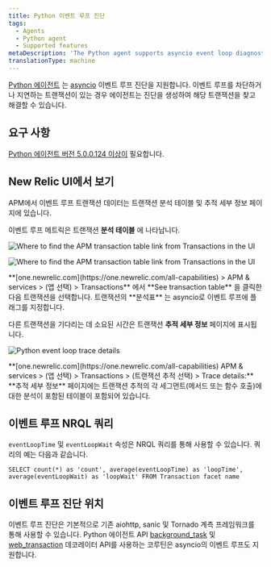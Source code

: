 ```yaml
---
title: Python 이벤트 루프 진단
tags:
  - Agents
  - Python agent
  - Supported features
metaDescription: 'The Python agent supports asyncio event loop diagnostics, giving you insight into transactions delaying or blocking the completion of event loops.'
translationType: machine
---
```





[Python 에이전트](/docs/agents/python-agent/getting-started/introduction-new-relic-python) 는 [asyncio](https://docs.python.org/3/library/asyncio.html) 이벤트 루프 진단을 지원합니다. 이벤트 루프를 차단하거나 지연하는 트랜잭션이 있는 경우 에이전트는 진단을 생성하여 해당 트랜잭션을 찾고 해결할 수 있습니다.

## 요구 사항

[Python 에이전트 버전 5.0.0.124 이상이](/docs/release-notes/agent-release-notes/python-release-notes) 필요합니다.

## New Relic UI에서 보기

APM에서 이벤트 루프 트랜잭션 데이터는 트랜잭션 분석 테이블 및 추적 세부 정보 페이지에 있습니다.

이벤트 루프 메트릭은 트랜잭션 **분석 테이블** 에 나타납니다.

<img
  title="Find APM transaction table"
  alt="Where to find the APM transaction table link from Transactions in the UI"
  src={apmFindApmTransactionTable}
/>

<img
  title="Find APM transaction table"
  alt="Where to find the APM transaction table link from Transactions in the UI"
  src={apmTransactionTableBreakdown}
/>

<figcaption>
  **[one.newrelic.com](https://one.newrelic.com/all-capabilities) > APM & services > (앱 선택) > Transactions** 에서 **See transaction table** 을 클릭한 다음 트랜잭션을 선택합니다. 트랜잭션의 **분석표** 는 asyncio로 이벤트 루프에 플래그를 지정합니다.
</figcaption>

다른 트랜잭션을 기다리는 데 소요된 시간은 트랜잭션 **추적 세부 정보** 페이지에 표시됩니다.

<img
  title="python-event-loop-trace-details.png"
  alt="Python event loop trace details"
  src={apmTransactionBreakdownPage}
/>

<figcaption>
  **[one.newrelic.com](https://one.newrelic.com/all-capabilities) APM & services > (앱 선택) > Transactions > (트랜잭션 추적 선택) > Trace details:** **추적 세부 정보** 페이지에는 트랜잭션 추적의 각 세그먼트(메서드 또는 함수 호출)에 대한 분석이 포함된 테이블이 포함되어 있습니다.
</figcaption>

## 이벤트 루프 NRQL 쿼리

`eventLoopTime` 및 `eventLoopWait` 속성은 NRQL 쿼리를 통해 사용할 수 있습니다. 쿼리의 예는 다음과 같습니다.

`SELECT count(*) as 'count', average(eventLoopTime) as 'loopTime', average(eventLoopWait) as 'loopWait' FROM Transaction facet name`

## 이벤트 루프 진단 위치

이벤트 루프 진단은 기본적으로 기존 aiohttp, sanic 및 Tornado 계측 프레임워크를 통해 사용할 수 있습니다. Python 에이전트 API [background_task](/docs/agents/python-agent/python-agent-api/background_task) 및 [web_transaction](/docs/agents/python-agent/python-agent-api/webtransaction) 데코레이터 API를 사용하는 코루틴은 asyncio의 이벤트 루프도 지원합니다.